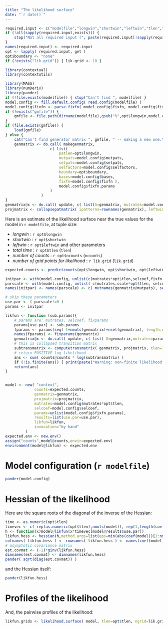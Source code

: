 ```yaml
---
title: "The likelihood surface"
date: "`r date()`"
---
```



```r
required.input <- c("modelfile","longwin","shortwin","leftwin","tlen","ncounts")
if (!all(sapply(required.input,exists))) {
    stop("Not all required input (", paste(required.input[!sapply(required.input,exists)],collapse=", "), ") has been given.")
}
names(required.input) <- required.input
opt <- lapply( required.input, get )
opt$boundary <- "none"
if (!exists("lik.grid")) { lik.grid <- 10 }

library(contextual)
library(contextutils)

library(MASS)
library(numDeriv)
library(pander)
if (!file.exists(modelfile)) { stop("Can't find ", modelfile) }
model.config <- fill.default.config( read.config(modelfile) )
model.config$fixfn <- parse.fixfn( model.config$fixfn, model.config$fixfn.params )
if (!exists("gmfile")) {
    gmfile <- file.path(dirname(modelfile),gsub("%",opt$longwin,model.config$genmatrix,fixed=TRUE))
}
if (file.exists(gmfile)) {
    load(gmfile)
} else { 
    cat("Can't find generator matrix ", gmfile, " -- making a new one.\n")
    genmatrix <- do.call( makegenmatrix,
                    c( list(
                        patlen=opt$longwin, 
                        mutpats=model.config$mutpats, 
                        selpats=model.config$selpats, 
                        selfactors=model.config$selfactors, 
                        boundary=opt$boundary, 
                        bases=model.config$bases, 
                        fixfn=model.config$fixfn ),
                        model.config$fixfn.params
                    )
                )
}
genmatrix@x <- do.call( update, c( list(G=genmatrix, mutrates=model.config$mutrates, selcoef=model.config$selcoef), model.config$fixfn.params ) )
projmatrix <- collapsepatmatrix( ipatterns=rownames(genmatrix), leftwin=opt$leftwin, rightwin=opt$longwin-opt$shortwin-opt$leftwin, bases=genmatrix@bases )
```

Here is an estimate of the likelihood surface near the true values for the model in `r modelfile`,
at tuple size:

*  *longwin* : `r opt$longwin`
*  *shortwin* : `r opt$shortwin`
*  *leftwin* : `r opt$leftwin`
and other parameters
*  *total time* : `r opt$tlen`  (`tlen`)
*  *number of counts* : `r opt$ncounts`  (`ncounts`)
*  *number of grid points for likelihood* : `r lik.grid` (`lik.grid`)

```r
expected.counts <- predictcounts(opt$longwin, opt$shortwin, opt$leftwin, initcounts=rep(ncounts/nrow(genmatrix),nrow(genmatrix)), genmatrix=genmatrix, projmatrix=projmatrix, tlen=opt$tlen) 

initpar <- with(model.config, unlist(c(mutrates*opt$tlen,selcoef,fixfn.params)) )
parscale <- with(model.config, unlist( c(mutrates.scale*opt$tlen, selcoef.scale, fixfn.params.scale) ) )
names(initpar) <- names(parscale) <- c( mutnames(genmatrix@mutpats), selnames(genmatrix@selpats), fixparams(genmatrix) )

# skip these parameters
use.par <- ( parscale!=0 )
params <- initpar

likfun <- function (sub.params){
    # params are: mutrates, selcoef, fixparams
    params[use.par] <- sub.params
    fparams <- params[seq( 1+nmuts(genmatrix)+nsel(genmatrix), length.out=length(fixparams(genmatrix)) )]
    names(fparams) <- fixparams(genmatrix)
    genmatrix@x <- do.call( update, c( list( G=genmatrix,mutrates=params[1:nmuts(genmatrix)],selcoef=params[seq(1+nmuts(genmatrix),length.out=nsel(genmatrix))]), as.list(fparams) ) )
    # this is collapsed transition matrix
    subtransmatrix <- computetransmatrix( genmatrix, projmatrix, tlen=1, time="fixed") # shape=params[length(params)], time="gamma" )
    # return POSITIVE log-likelihood
    ans <- sum( counts@counts * log(subtransmatrix) )
    if (!is.finite(ans)) { print(paste("Warning: non-finite likelihood with params:",paste(params,collapse=", "))) }
    return(ans)
}


model <- new( "context",
             counts=expected.counts,
             genmatrix=genmatrix,
             projmatrix=projmatrix,
             mutrates=model.config$mutrates*opt$tlen,
             selcoef=model.config$selcoef,
             params=unlist(model.config$fixfn.params),
             results=list(use.par=use.par),
             likfun=likfun,
             invocation="by hand"
         )
expected.env <- new.env()
assign("counts",model@counts,envir=expected.env)
environment(model@likfun) <- expected.env


```

Model configuration (`r modelfile`)
===================================

```r
pander(model.config)
```


Hessian of the likelihood
=========================

Here are the square roots of the diagonal of the inverse of the Hessian:

```r
time <- as.numeric(opt$tlen)
timevec <- c( rep(as.numeric(opt$tlen),nmuts(model)), rep(1,length(coef(model))-nmuts(model)) )
h <- function(x)model@likfun(x*timevec[model@results$use.par])
likfun.hess <- hessian(h,method.args=list(eps=min(abs(coef(model))[1:nmuts(model)]/10)),x=coef(model)[model@results$use.par])
colnames( likfun.hess ) <- rownames( likfun.hess ) <- names(coef(model))[model@results$use.par]
# asymptotic covariance matrix
est.covmat <- (-1)*ginv(likfun.hess)
dimnames(est.covmat) <- dimnames(likfun.hess)
pander( sqrt(diag(est.covmat)) )
```
and the Hessian itself:
```r
pander(likfun.hess)
```


Profiles of the likelihood
==========================

And, the pairwise profiles of the likelihood:
```r
likfun.grids <- likelihood.surface( model, tlen=opt$tlen, ngrid=lik.grid )
```
